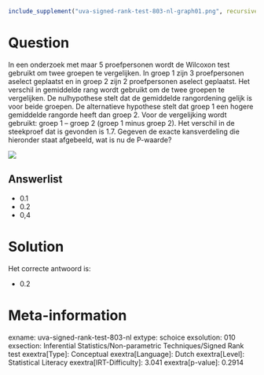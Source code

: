 ```r
include_supplement("uva-signed-rank-test-803-nl-graph01.png", recursive = TRUE)
```

Question
========

In een onderzoek met maar 5 proefpersonen wordt de Wilcoxon test
gebruikt om twee groepen te vergelijken. In groep 1 zijn 3 proefpersonen
aselect geplaatst en in groep 2 zijn 2 proefpersonen aselect geplaatst.
Het verschil in gemiddelde rang wordt gebruikt om de twee groepen te
vergelijken. De nulhypothese stelt dat de gemiddelde rangordening gelijk
is voor beide groepen. De alternatieve hypothese stelt dat groep 1 een
hogere gemiddelde rangorde heeft dan groep 2. Voor de vergelijking wordt
gebruikt: groep 1 -- groep 2 (groep 1 minus groep 2). Het verschil in de
steekproef dat is gevonden is 1.7. Gegeven de exacte kansverdeling die
hieronder staat afgebeeld, wat is nu de P-waarde?

![](uva-signed-rank-test-803-nl-graph01.png)

Answerlist
----------

* 0.1
* 0.2
* 0,4

Solution
========

Het correcte antwoord is: 

* 0.2

Meta-information
================
exname: uva-signed-rank-test-803-nl
extype: schoice
exsolution: 010
exsection: Inferential Statistics/Non-parametric Techniques/Signed Rank test
exextra[Type]: Conceptual
exextra[Language]: Dutch
exextra[Level]: Statistical Literacy
exextra[IRT-Difficulty]: 3.041
exextra[p-value]: 0.2914
